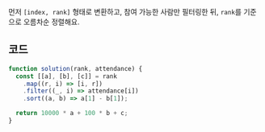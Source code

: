 먼저 `[index, rank]` 형태로 변환하고, 참여 가능한 사람만 필터링한 뒤, `rank`를 기준으로 오름차순 정렬해요.

## 코드

```js
function solution(rank, attendance) {
  const [[a], [b], [c]] = rank
    .map((r, i) => [i, r])
    .filter((_, i) => attendance[i])
    .sort((a, b) => a[1] - b[1]);

  return 10000 * a + 100 * b + c;
}
```
